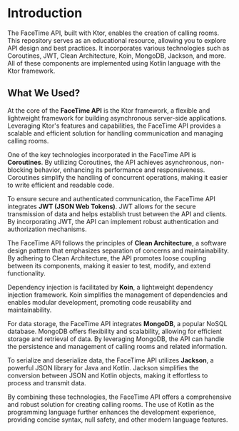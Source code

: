 # Introduction

The FaceTime API, built with Ktor, enables the creation of calling rooms. This repository serves as an educational resource, allowing you to explore API design and best practices. It incorporates various technologies such as Coroutines, JWT, Clean Architecture, Koin, MongoDB, Jackson, and more. All of these components are implemented using Kotlin language with the Ktor framework.

## What We Used?

At the core of the **FaceTime API** is the Ktor framework, a flexible and lightweight framework for building asynchronous server-side applications. Leveraging Ktor's features and capabilities, the FaceTime API provides a scalable and efficient solution for handling communication and managing calling rooms.

One of the key technologies incorporated in the FaceTime API is **Coroutines**. By utilizing Coroutines, the API achieves asynchronous, non-blocking behavior, enhancing its performance and responsiveness. Coroutines simplify the handling of concurrent operations, making it easier to write efficient and readable code.

To ensure secure and authenticated communication, the FaceTime API integrates **JWT (JSON Web Tokens)**. JWT allows for the secure transmission of data and helps establish trust between the API and clients. By incorporating JWT, the API can implement robust authentication and authorization mechanisms.

The FaceTime API follows the principles of **Clean Architecture**, a software design pattern that emphasizes separation of concerns and maintainability. By adhering to Clean Architecture, the API promotes loose coupling between its components, making it easier to test, modify, and extend functionality.

Dependency injection is facilitated by **Koin**, a lightweight dependency injection framework. Koin simplifies the management of dependencies and enables modular development, promoting code reusability and maintainability.

For data storage, the FaceTime API integrates **MongoDB**, a popular NoSQL database. MongoDB offers flexibility and scalability, allowing for efficient storage and retrieval of data. By leveraging MongoDB, the API can handle the persistence and management of calling rooms and related information.

To serialize and deserialize data, the FaceTime API utilizes **Jackson**, a powerful JSON library for Java and Kotlin. Jackson simplifies the conversion between JSON and Kotlin objects, making it effortless to process and transmit data.

By combining these technologies, the FaceTime API offers a comprehensive and robust solution for creating calling rooms. The use of Kotlin as the programming language further enhances the development experience, providing concise syntax, null safety, and other modern language features.